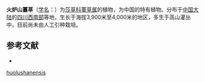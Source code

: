 {{Speciesbox
| name = 火炉山薹草
| status = 
| status_system = 
| image =
| genus = Carex
| species = huolushanensis
| authority = P. C. Li
}}

'''火炉山薹草'''（[[学名|学名]]：{{lang|la|''Carex huolushanensis''}}）为[[莎草科|莎草科]][[薹草属|薹草属]]的植物，为中国的特有植物。分布于[[中国大陆|中国大陆]]的[[四川西南部|四川西南部]]等地，生长于海拔3,900米至4,000米的地区，多生于高山灌丛中，目前尚未由人工引种栽培。

== 参考文献 ==
<div class="references-small">
* {{cite web| url =http://www.bioinfo.cn/db05/KmzwSpecies.php?action=view&id=6701| title =火炉山薹草| work =《中国高等植物数据库全库》| publisher =中国科学院微生物研究所| author =昆明植物研究所| accessdate =2009-02-24| deadurl =yes| archiveurl =https://web.archive.org/web/20160305044227/http://www.bioinfo.cn/db05/KmzwSpecies.php?action=view&id=6701| archivedate =2016-03-05}}
</div>
{{Taxonbar|from=Q15227149}}

{{DEFAULTSORT:Carex huolushanensis}}
[[Category:薹草属|huolushanensis]]


{{Carex-stub}}